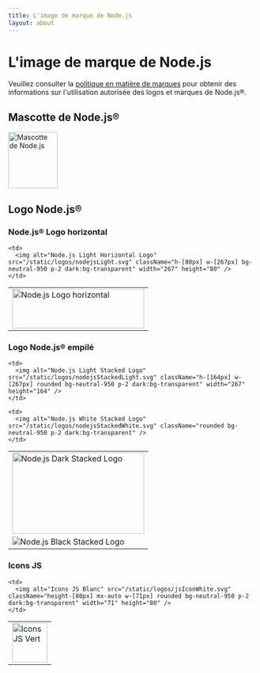 ```yaml
---
title: L'image de marque de Node.js
layout: about
---
```


# L'image de marque de Node.js

Veuillez consulter la [politique en matière de marques](https://trademark-policy.openjsf.org/) pour obtenir des informations sur l'utilisation autorisée des logos et marques de Node.js®.

## Mascotte de Node.js®

<img alt="Mascotte de Node.js" src="/static/images/node-mascot.svg" className="w-[100px]" width="100" height="114" />

## Logo Node.js®

### Node.js® Logo horizontal

<table>
  <tr>
    <td>
      <img alt="Node.js Logo horizontal" src="/static/logos/nodejsDark.svg" className="h-[80px] w-[267px]" width="267" height="80" />
    </td>

    <td>
      <img alt="Node.js Light Horizontal Logo" src="/static/logos/nodejsLight.svg" className="h-[80px] w-[267px] bg-neutral-950 p-2 dark:bg-transparent" width="267" height="80" />
    </td>
  </tr>
</table>

### Logo Node.js® empilé

<table>
  <tr>
    <td>
      <img alt="Node.js Dark Stacked Logo" src="/static/logos/nodejsStackedDark.svg" className="h-[164px] w-[267px]" width="267" height="164" />
    </td>

    <td>
      <img alt="Node.js Light Stacked Logo" src="/static/logos/nodejsStackedLight.svg" className="h-[164px] w-[267px] rounded bg-neutral-950 p-2 dark:bg-transparent" width="267" height="164" />
    </td>
  </tr>

  <tr>
    <td>
      <img alt="Node.js Black Stacked Logo" src="/static/logos/nodejsStackedBlack.svg" />
    </td>

    <td>
      <img alt="Node.js White Stacked Logo" src="/static/logos/nodejsStackedWhite.svg" className="rounded bg-neutral-950 p-2 dark:bg-transparent" />
    </td>
  </tr>
</table>

### Icons JS

<table>
  <tr>
    <td>
      <img alt="Icons JS Vert" src="/static/logos/jsIconGreen.svg" className="height-[80px] mx-auto w-[71px]" width="71" height="80" />
    </td>

    <td>
      <img alt="Icons JS Blanc" src="/static/logos/jsIconWhite.svg" className="height-[80px] mx-auto w-[71px] rounded bg-neutral-950 p-2 dark:bg-transparent" width="71" height="80" />
    </td>
  </tr>
</table>
